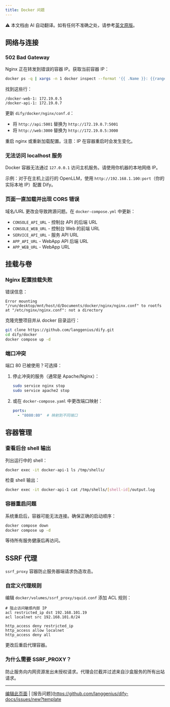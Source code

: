 ```yaml
---
title: Docker 问题
---
```


<Note> ⚠️ 本文档由 AI 自动翻译。如有任何不准确之处，请参考[英文原版](/en/self-hosting/troubleshooting/docker-issues)。</Note>

## 网络与连接

### 502 Bad Gateway

Nginx 正在转发到错误的容器 IP。获取当前容器 IP：

```bash
docker ps -q | xargs -n 1 docker inspect --format '{{ .Name }}: {{range .NetworkSettings.Networks}}{{.IPAddress}}{{end}}'
```

找到这些行：
```
/docker-web-1: 172.19.0.5
/docker-api-1: 172.19.0.7
```

更新 `dify/docker/nginx/conf.d`：
- 将 `http://api:5001` 替换为 `http://172.19.0.7:5001`
- 将 `http://web:3000` 替换为 `http://172.19.0.5:3000`

重启 nginx 或重新加载配置。注意：IP 在容器重启时会发生变化。

### 无法访问 localhost 服务

Docker 容器无法通过 `127.0.0.1` 访问主机服务。请使用你机器的本地网络 IP。

示例：对于在主机上运行的 OpenLLM，使用 `http://192.168.1.100:port`（你的实际本地 IP）配置 Dify。

### 页面一直加载并出现 CORS 错误

域名/URL 更改会导致跨源问题。在 `docker-compose.yml` 中更新：

- `CONSOLE_API_URL` - 控制台 API 的后端 URL
- `CONSOLE_WEB_URL` - 控制台 Web 的前端 URL
- `SERVICE_API_URL` - 服务 API URL
- `APP_API_URL` - WebApp API 后端 URL
- `APP_WEB_URL` - WebApp URL

## 挂载与卷

### Nginx 配置挂载失败

错误信息：
```
Error mounting "/run/desktop/mnt/host/d/Documents/docker/nginx/nginx.conf" to rootfs at "/etc/nginx/nginx.conf": not a directory
```

克隆完整项目并从 docker 目录运行：

```bash
git clone https://github.com/langgenius/dify.git
cd dify/docker
docker compose up -d
```

### 端口冲突

端口 80 已被使用？可选择：

1. 停止冲突的服务（通常是 Apache/Nginx）：
   ```bash
   sudo service nginx stop
   sudo service apache2 stop
   ```

2. 或在 `docker-compose.yaml` 中更改端口映射：
   ```yaml
   ports:
     - "8080:80"  # 映射到不同端口
   ```

## 容器管理

### 查看后台 shell 输出

列出运行中的 shell：
```bash
docker exec -it docker-api-1 ls /tmp/shells/
```

检查 shell 输出：
```bash
docker exec -it docker-api-1 cat /tmp/shells/[shell-id]/output.log
```

### 容器重启问题

系统重启后，容器可能无法连接。确保正确的启动顺序：

```bash
docker compose down
docker compose up -d
```

等待所有服务健康后再访问。

## SSRF 代理

`ssrf_proxy` 容器防止服务器端请求伪造攻击。

### 自定义代理规则

编辑 `docker/volumes/ssrf_proxy/squid.conf` 添加 ACL 规则：

```
# 阻止访问敏感内部 IP
acl restricted_ip dst 192.168.101.19
acl localnet src 192.168.101.0/24

http_access deny restricted_ip
http_access allow localnet
http_access deny all
```

更改后重启代理容器。

### 为什么需要 SSRF_PROXY？

防止服务向内网资源发出未授权请求。代理会拦截并过滤来自沙盒服务的所有出站请求。

---

[编辑此页面](https://github.com/langgenius/dify-docs/edit/main/en/self-hosting/troubleshooting/docker-issues.mdx) | [报告问题](https://github.com/langgenius/dify-docs/issues/new?template